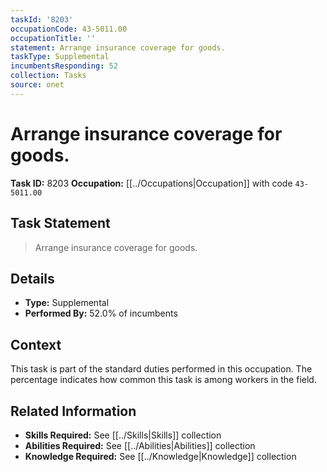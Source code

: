 ```yaml
---
taskId: '8203'
occupationCode: 43-5011.00
occupationTitle: ''
statement: Arrange insurance coverage for goods.
taskType: Supplemental
incumbentsResponding: 52
collection: Tasks
source: onet
---
```

# Arrange insurance coverage for goods.

**Task ID:** 8203
**Occupation:** [[../Occupations|Occupation]] with code `43-5011.00`

## Task Statement

> Arrange insurance coverage for goods.

## Details

- **Type:** Supplemental
- **Performed By:** 52.0% of incumbents

## Context

This task is part of the standard duties performed in this occupation. The percentage indicates how common this task is among workers in the field.

## Related Information

- **Skills Required:** See [[../Skills|Skills]] collection
- **Abilities Required:** See [[../Abilities|Abilities]] collection
- **Knowledge Required:** See [[../Knowledge|Knowledge]] collection
